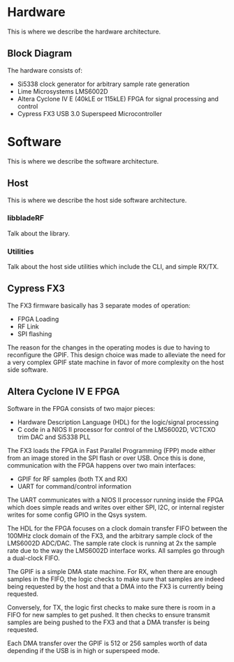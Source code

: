 = Hardware =
This is where we describe the hardware architecture.

== Block Diagram ==
The hardware consists of:

* Si5338 clock generator for arbitrary sample rate generation
* Lime Microsystems LMS6002D 
* Altera Cyclone IV E (40kLE or 115kLE) FPGA for signal processing and control
* Cypress FX3 USB 3.0 Superspeed Microcontroller

= Software =
This is where we describe the software architecture.

== Host ==
This is where we describe the host side software architecture.

=== libbladeRF ===
Talk about the library.

=== Utilities ===
Talk about the host side utilities which include the CLI, and simple RX/TX.

== Cypress FX3 ==
The FX3 firmware basically has 3 separate modes of operation:

* FPGA Loading
* RF Link
* SPI flashing

The reason for the changes in the operating modes is due to having to reconfigure the GPIF.  This design choice was made to alleviate the need for a very complex GPIF state machine in favor of more complexity on the host side software.

== Altera Cyclone IV E FPGA ==
Software in the FPGA consists of two major pieces:

* Hardware Description Language (HDL) for the logic/signal processing
* C code in a NIOS II processor for control of the LMS6002D, VCTCXO trim DAC and Si5338 PLL

The FX3 loads the FPGA in Fast Parallel Programming (FPP) mode either from an image stored in the SPI flash or over USB.  Once this is done, communication with the FPGA happens over two main interfaces:

* GPIF for RF samples (both TX and RX)
* UART for command/control information

The UART communicates with a NIOS II processor running inside the FPGA which does simple reads and writes over either SPI, I2C, or internal register writes for some config GPIO in the Qsys system.

The HDL for the FPGA focuses on a clock domain transfer FIFO between the 100MHz clock domain of the FX3, and the arbitrary sample clock of the LMS6002D ADC/DAC.  The sample rate clock is running at 2x the sample rate due to the way the LMS6002D interface works.  All samples go through a dual-clock FIFO.

The GPIF is a simple DMA state machine.  For RX, when there are enough samples in the FIFO, the logic checks to make sure that samples are indeed being requested by the host and that a DMA into the FX3 is currently being requested.

Conversely, for TX, the logic first checks to make sure there is room in a FIFO for new samples to get pushed.  It then checks to ensure transmit samples are being pushed to the FX3 and that a DMA transfer is being requested.

Each DMA transfer over the GPIF is 512 or 256 samples worth of data depending if the USB is in high or superspeed mode.
